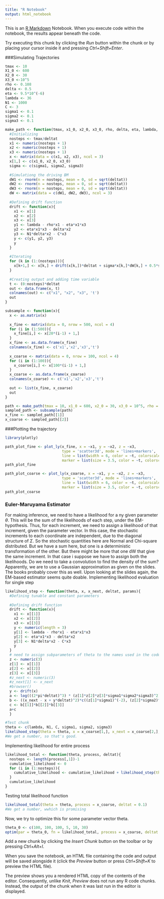 ```yaml
---
title: "R Notebook"
output: html_notebook
---
```


This is an [R Markdown](http://rmarkdown.rstudio.com) Notebook. When you execute code within the notebook, the results appear beneath the code. 

Try executing this chunk by clicking the *Run* button within the chunk or by placing your cursor inside it and pressing *Ctrl+Shift+Enter*.

###Simulating Trajectories

```r
tmax <- 10
X1_0 <- 600
X2_0 <- 30
X3_0 <-10^5
rho <- 0.108
delta <- 0.5
eta <- 9.5*10^(-6)
lambda <- 36
N1 <- 1000
C <- 3
sigma1 <- 0.1
sigma2 <- 0.1
sigma3 <- 0.1
```

```r
make_path <- function(tmax, x1_0, x2_0, x3_0, rho, delta, eta, lambda, N1, C, sigma1, sigma2, sigma3, deltat, n){
  #Initializing
  nosteps <- tmax/deltat
  x1 <- numeric(nosteps + 1)
  x2 <- numeric(nosteps + 1)
  x3 <- numeric(nosteps + 1)
  x <- matrix(data = c(x1, x2, x3), ncol = 3)
  x[1,] <- c(x1_0, x2_0, x3_0)
  sigma <- c(sigma1, sigma2, sigma3)
  
  #Simulationg the driving BM
  dW1 <- rnorm(n = nosteps, mean = 0, sd = sqrt(deltat))
  dW2 <- rnorm(n = nosteps, mean = 0, sd = sqrt(deltat))
  dW3 <- rnorm(n = nosteps, mean = 0, sd = sqrt(deltat))
  dW <- matrix(data = c(dW1, dW2, dW3), ncol = 3)
  
  #Defining drift function
  drift <- function(x){
    x1 <- x[1]
    x2 <- x[2]
    x3 <- x[3]
    y1 <- lambda - rho*x1 - eta*x1*x3
    y2 <- eta*x1*x3 - delta*x2
    y3 <- N1*delta*x2 - C*x3
    y <- c(y1, y2, y3)
    y
  }
  
  #Iterating
  for (k in (1:(nosteps))){
    x[k+1,] <- x[k,] + drift(x[k,])*deltat + sigma*x[k,]*dW[k,] + 0.5*sigma*x[k,]*sigma*(dW[k,]*dW[k,] - deltat)
  }
  
  #Creating output and adding time variable
  t <- (0:nosteps)*deltat
  out <- data.frame(x, t)
  colnames(out) <- c("x1", "x2", "x3", 't')
  out
}
```

```r
subsample <- function(x){
  x <- as.matrix(x)
  
  x_fine <- matrix(data = 0, nrow = 500, ncol = 4)
  for (i in (1:500)){
    x_fine[i,] <- x[20*(i-1) + 1,]
  }
  x_fine <- as.data.frame(x_fine)
  colnames(x_fine) <- c('x1','x2','x3','t')
  
  x_coarse <- matrix(data = 0, nrow = 100, ncol = 4)
  for (i in (1:100)){
    x_coarse[i,] <- x[100*(i-1) + 1,]
  }
  x_coarse <- as.data.frame(x_coarse)
  colnames(x_coarse) <- c('x1','x2','x3','t')
  
  out <- list(x_fine, x_coarse)
  out
}
```
```r
path <- make_path(tmax = 10, x1_0 = 600, x2_0 = 30, x3_0 = 10^5, rho = 0.108, delta = 0.5, eta = 9.5*10^(-6), lambda = 36, N1 = 1000, C = 3, sigma1 = 0.1, sigma2 = 0.1, sigma3 = 0.1, deltat = 0.001)
sampled_path <- subsample(path)
x_fine <- sampled_path[[1]]
x_coarse <- sampled_path[[2]]
```

###Plotting the trajectory
```r
library(plotly)
```
```r
path_plot_fine <- plot_ly(x_fine, x = ~x1, y = ~x2, z = ~x3,
                          type = 'scatter3d', mode = 'lines+markers',
                          line = list(width = 6, color = ~t, colorscale = 'Viridis'),
                          marker = list(size = 3.5, color = ~t, colorscale = 'Greens', cmin = -20, cmax = 50))
path_plot_fine
```
```r
path_plot_coarse <- plot_ly(x_coarse, x = ~x1, y = ~x2, z = ~x3,
                          type = 'scatter3d', mode = 'lines+markers',
                          line = list(width = 6, color = ~t, colorscale = 'Viridis'),
                          marker = list(size = 3.5, color = ~t, colorscale = 'Greens', cmin = -20, cmax = 50))
path_plot_coarse
```

### Euler-Maruyama Estimator
For making inference, we need to have a likelihood for a ny given parameter $\theta$. This will be the sum of the likelihoods of each step, under the EM-hypothesis. Thus, for each increment, we need to assign a likelihood of that increment, given the parameter vector. In this case, the stochastic increments to each coordinate are independent, due to the diagonal structure of $\Sigma$. So the stochastic quantities here are Normal and Chi-square distributed. But we have a sum here, but one is a deterministic transformation of the other. But there might be more that one dW that give the same increment. In that case i suppose we have to assign both the likelihoods. Do we need to take a convolution to find the density of the sum? Apparently, we are to use a Gaussian approximation as given on the slides. The books probably cover this as well.
Upon looking at the slides again, the EM-based estimator seems quite doable.
Implementing likelihood evaluation for single step
```r
likelihood_step <- function(theta, x, x_next, deltat, params){
  #Defining tunable and constant parameters
  
  #Defining drift function
  drift <- function(x){
    x1 <- x[[1]]
    x2 <- x[[2]]
    x3 <- x[[3]]
    y <- numeric(length = 3)
    y[1] <- lambda - rho*x1 - eta*x1*x3
    y[2] <- eta*x1*x3 - delta*x2
    y[3] <- N1*delta*x2 - C*x3
    y
  }
  # need to assign subparameters of theta to the names used in the code
  z <- numeric(3)
  z[1] <- x[[1]]
  z[2] <- x[[2]]
  z[3] <- x[[3]]
  #z_next <- numeric(3)
  #z_next[1] <- x_next
  #browser()
  y <- drift(x)
  a <- log(((2*pi*deltat)^3) * (z[1]*z[2]*z[3]*sigma1*sigma2*sigma3)^2)
  b <- ((x_next - x + y*deltat)^2)*c((z[1]*sigma1)^(-2), (z[2]*sigma2)^(-2), (z[3]*sigma3)^(-2))/deltat
  c <- b[[1]]*b[[2]]*b[[3]]
  a+c
  }
```

```r
#Test chunk
theta <- c(lambda, N1, C, sigma1, sigma2, sigma3)
likelihood_step(theta = theta, x = x_coarse[1,], x_next = x_coarse[2,], deltat = 0.1)
#We get a number, so that's good.
```
Implementing likelihood for entire process
```r
likelihood_total <- function(theta, process, deltat){
  nosteps <- length(process[,1])-1
  cumulative_likelihood <- 0
  for (i in (1:nosteps)){
    cumulative_likelihood <- cumulative_likelihood + likelihood_step(theta = theta, x = process[i,], x_next = process[i+1,], deltat = deltat)
  }
  cumulative_likelihood
}
```
Testing total likelihood function
```r
likelihood_total(theta = theta, process = x_coarse, deltat = 0.1)
#We get a number, wwhich is promising
```
Now, we try to optimize this for some parameter vector theta.
```r
theta_0 <- c(100, 100, 100, 5, 10, 30)
optim(par = theta_0, fn = likelihood_total, process = x_coarse, deltat = 0.1)
```





Add a new chunk by clicking the *Insert Chunk* button on the toolbar or by pressing *Ctrl+Alt+I*.

When you save the notebook, an HTML file containing the code and output will be saved alongside it (click the *Preview* button or press *Ctrl+Shift+K* to preview the HTML file).

The preview shows you a rendered HTML copy of the contents of the editor. Consequently, unlike *Knit*, *Preview* does not run any R code chunks. Instead, the output of the chunk when it was last run in the editor is displayed.

